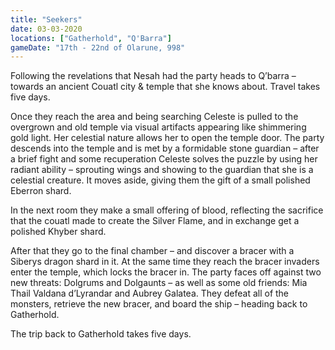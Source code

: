 ```yaml
---
title: "Seekers"
date: 03-03-2020
locations: ["Gatherhold", "Q'Barra"]
gameDate: "17th - 22nd of Olarune, 998"
---
```


Following the revelations that Nesah had the party heads to Q’barra – towards an ancient Couatl city & temple that she knows about. Travel takes five days.

Once they reach the area and being searching Celeste is pulled to the overgrown and old temple via visual artifacts appearing like shimmering gold light. Her celestial nature allows her to open the temple door. The party descends into the temple and is met by a formidable stone guardian – after a brief fight and some recuperation Celeste solves the puzzle by using her radiant ability – sprouting wings and showing to the guardian that she is a celestial creature. It moves aside, giving them the gift of a small polished Eberron shard.

In the next room they make a small offering of blood, reflecting the sacrifice that the couatl made to create the Silver Flame, and in exchange get a polished Khyber shard.

After that they go to the final chamber – and discover a bracer with a Siberys dragon shard in it. At the same time they reach the bracer invaders enter the temple, which locks the bracer in. The party faces off against two new threats: Dolgrums and Dolgaunts – as well as some old friends: Mia Thail Valdana d’Lyrandar and Aubrey Galatea. They defeat all of the monsters, retrieve the new bracer, and board the ship – heading back to Gatherhold.

The trip back to Gatherhold takes five days.
